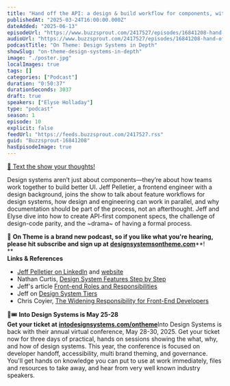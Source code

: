 ```yaml
---
title: "Hand off the API: a design & build workflow for components, with Jeff Pelletier — #10"
publishedAt: "2025-03-24T16:00:00.000Z"
dateAdded: "2025-06-13"
episodeUrl: "https://www.buzzsprout.com/2417527/episodes/16841208-hand-off-the-api-a-design-build-workflow-for-components-with-jeff-pelletier-10.mp3"
audioUrl: "https://www.buzzsprout.com/2417527/episodes/16841208-hand-off-the-api-a-design-build-workflow-for-components-with-jeff-pelletier-10.mp3"
podcastTitle: "On Theme: Design Systems in Depth"
showSlug: "on-theme-design-systems-in-depth"
image: "./poster.jpg"
localImages: true
tags: []
categories: ["Podcast"]
duration: "0:50:37"
durationSeconds: 3037
draft: true
speakers: ["Elyse Holladay"]
type: "podcast"
season: 1
episode: 10
explicit: false
feedUrl: "https://feeds.buzzsprout.com/2417527.rss"
guid: "Buzzsprout-16841208"
hasEpisodeImage: true
---
```

[📲 Text the show your thoughts!](https://www.buzzsprout.com/twilio/text_messages/2417527/open_sms)

Design systems aren’t just about components—they’re about how teams work together to build better UI. Jeff Pelletier, a frontend engineer with a design background, joins the show to talk about feature workflows for design systems, how design and engineering can work in parallel, and why documentation should be part of the process, not an afterthought. Jeff and Elyse dive into how to create API-first component specs, the challenge of design-code parity, and the ~drama~ of having a formal process.

💖 **On Theme is a brand new podcast, so if you like what you're hearing, please hit subscribe and sign up at** [**designsystemsontheme.com**](http://designsystemsontheme.com/)**!  
**  
**Links & References**

-   [Jeff Pelletier on LinkedIn](https://www.linkedin.com/in/withinsight/) and [website](https://jeffpelletier.me/)
-   Nathan Curtis, [Design System Features Step by Step](https://medium.com/eightshapes-llc/system-features-step-by-step-e69c90982630)
-   Jeff's article [Front-end Roles and Responsibilities](https://hackernoon.com/front-end-roles-and-responsibilities-6ee8654f1649)
-   Jeff on [Design System Tiers](https://medium.com/@withinsight1/design-system-tiers-b9f0d2c0cca4)
-   Chris Coyier, [The Widening Responsibility for Front-End Developers](https://css-tricks.com/the-widening-responsibility-for-front-end-developers/)

🎨🎟️ **Into Design Systems is May 25-28  
Get your ticket at** [**intodesignsystems.com/ontheme**](http://intodesignsystems.com/ontheme)Into Design Systems is back with their annual virtual conference, May 28-30, 2025. Get your ticket now for three days of practical, hands on sessions showing the what, why, and how of design systems. This year, the conference is focused on developer handoff, accessibility, multi brand theming, and governance. You'll get hands on knowledge you can put to use at work immediately, files and resources to take away, and hear from very well known industry speakers.
